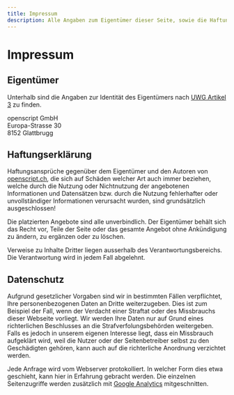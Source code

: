 ```yaml
---
title: Impressum
description: Alle Angaben zum Eigentümer dieser Seite, sowie die Haftungserklärung und Hinweise zu den erhobenen Daten.
---
```


# Impressum

## Eigentümer

Unterhalb sind die Angaben zur Identität des Eigentümers nach [UWG Artikel 3](http://www.admin.ch/opc/de/classified-compilation/19860391/index.html#a3) zu finden.

openscript GmbH\
Europa-Strasse 30\
8152 Glattbrugg

## Haftungserklärung

Haftungsansprüche gegenüber dem Eigentümer und den Autoren von [openscript.ch](https://openscript.ch), die sich auf Schäden welcher Art auch immer beziehen, welche durch die Nutzung oder Nichtnutzung der angebotenen Informationen und Datensätzen bzw. durch die Nutzung fehlerhafter oder unvollständiger Informationen verursacht wurden, sind grundsätzlich ausgeschlossen!

Die platzierten Angebote sind alle unverbindlich. Der Eigentümer behält sich das Recht vor, Teile der Seite oder das gesamte Angebot ohne Ankündigung zu ändern, zu ergänzen oder zu löschen.

Verweise zu Inhalte Dritter liegen ausserhalb des Verantwortungsbereichs. Die Verantwortung wird in jedem Fall abgelehnt.

## Datenschutz

Aufgrund gesetzlicher Vorgaben sind wir in bestimmten Fällen verpflichtet, Ihre personenbezogenen Daten an Dritte weiterzugeben. Dies ist zum Beispiel der Fall, wenn der Verdacht einer Straftat oder des Missbrauchs dieser Webseite vorliegt. Wir werden Ihre Daten nur auf Grund eines richterlichen Beschlusses an die Strafverfolungsbehörden weitergeben. Falls es jedoch in unserem eigenen Interesse liegt, dass ein Missbrauch aufgeklärt wird, weil die Nutzer oder der Seitenbetreiber selbst zu den Geschädigten gehören, kann auch auf die richterliche Anordnung verzichtet werden.

Jede Anfrage wird vom Webserver protokolliert. In welcher Form dies etwa geschieht, kann hier in Erfahrung gebracht werden. Die einzelnen Seitenzugriffe werden zusätzlich mit [Google Analytics](http://www.google.ch/intl/de/analytics/) mitgeschnitten.
